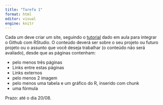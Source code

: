 ---
title: "Tarefa 1"
format: html
editor: visual
engine: knitr
---

Cada um deve criar um site, seguindo o [tutorial](Tutorial_Quarto.html) dado em aula para integrar o Github com RStudio. O conteúdo deverá ser sobre o seu projeto ou futuro projeto ou o assunto que você deseja trabalhar (o conteúdo não será avaliado), desde que as páginas contenham:

-   pelo menos três páginas
-   Links entre estas páginas
-   Links externos
-   pelo menos 2 imagem
-   pelo menos uma tabela e um gráfico do R, inserido com chunk
-   uma fórmula

Prazo: até o dia 20/08.
